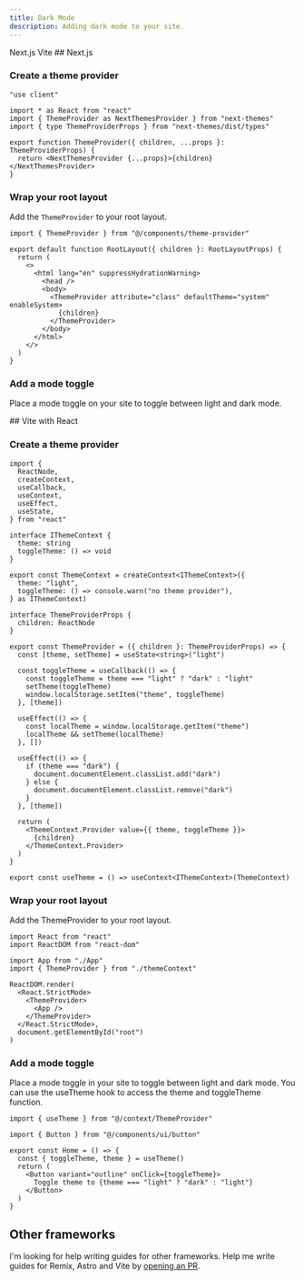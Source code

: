 ```yaml
---
title: Dark Mode
description: Adding dark mode to your site.
---
```


<Tabs defaultValue="nextjs">
  <TabsList>
    <TabsTrigger value="nextjs">
      Next.js
    </TabsTrigger>
    <TabsTrigger value="vite">
      Vite
    </TabsTrigger>
  </TabsList>

  <TabsContent value="nextjs">
## Next.js

<Steps>

### Create a theme provider

```tsx title="components/theme-provider.tsx"
"use client"

import * as React from "react"
import { ThemeProvider as NextThemesProvider } from "next-themes"
import { type ThemeProviderProps } from "next-themes/dist/types"

export function ThemeProvider({ children, ...props }: ThemeProviderProps) {
  return <NextThemesProvider {...props}>{children}</NextThemesProvider>
}
```

### Wrap your root layout

Add the `ThemeProvider` to your root layout.

```tsx {1,9-11} title="app/layout.tsx"
import { ThemeProvider } from "@/components/theme-provider"

export default function RootLayout({ children }: RootLayoutProps) {
  return (
    <>
      <html lang="en" suppressHydrationWarning>
        <head />
        <body>
          <ThemeProvider attribute="class" defaultTheme="system" enableSystem>
            {children}
          </ThemeProvider>
        </body>
      </html>
    </>
  )
}
```

### Add a mode toggle

Place a mode toggle on your site to toggle between light and dark mode.

<ComponentPreview name="mode-toggle" className="[&_.preview]:items-start" />

</Steps>

  </TabsContent>

  <TabsContent value="vite">
## Vite with React

<Steps>

### Create a theme provider

```tsx title="themeContext.tsx"
import {
  ReactNode,
  createContext,
  useCallback,
  useContext,
  useEffect,
  useState,
} from "react"

interface IThemeContext {
  theme: string
  toggleTheme: () => void
}

export const ThemeContext = createContext<IThemeContext>({
  theme: "light",
  toggleTheme: () => console.warn("no theme provider"),
} as IThemeContext)

interface ThemeProviderProps {
  children: ReactNode
}

export const ThemeProvider = ({ children }: ThemeProviderProps) => {
  const [theme, setTheme] = useState<string>("light")

  const toggleTheme = useCallback(() => {
    const toggleTheme = theme === "light" ? "dark" : "light"
    setTheme(toggleTheme)
    window.localStorage.setItem("theme", toggleTheme)
  }, [theme])

  useEffect(() => {
    const localTheme = window.localStorage.getItem("theme")
    localTheme && setTheme(localTheme)
  }, [])

  useEffect(() => {
    if (theme === "dark") {
      document.documentElement.classList.add("dark")
    } else {
      document.documentElement.classList.remove("dark")
    }
  }, [theme])

  return (
    <ThemeContext.Provider value={{ theme, toggleTheme }}>
      {children}
    </ThemeContext.Provider>
  )
}

export const useTheme = () => useContext<IThemeContext>(ThemeContext)
```

### Wrap your root layout

Add the ThemeProvider to your root layout.

```tsx
import React from "react"
import ReactDOM from "react-dom"

import App from "./App"
import { ThemeProvider } from "./themeContext"

ReactDOM.render(
  <React.StrictMode>
    <ThemeProvider>
      <App />
    </ThemeProvider>
  </React.StrictMode>,
  document.getElementById("root")
)
```

### Add a mode toggle

Place a mode toggle in your site to toggle between light and dark mode. You can use the useTheme hook to access
the theme and toggleTheme function.

```tsx
import { useTheme } from "@/context/ThemeProvider"

import { Button } from "@/components/ui/button"

export const Home = () => {
  const { toggleTheme, theme } = useTheme()
  return (
    <Button variant="outline" onClick={toggleTheme}>
      Toggle theme to {theme === "light" ? "dark" : "light"}
    </Button>
  )
}
```

  </TabsContent>

</Tabs>

## Other frameworks

I'm looking for help writing guides for other frameworks. Help me write guides for Remix, Astro and Vite by [opening an PR](https://github.com/shadcn/ui).
